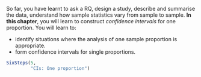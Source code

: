 ::: {.objectivesBox .objectives data-latex="{iconmonstr-target-4-240.png}"}
So far, you have learnt to ask a RQ, design a study, describe and summarise the data, understand how sample statistics vary from sample to sample.
**In this chapter**, you will learn to construct *confidence intervals* for one proportion.
You will learn to:

* identify situations where the analysis of one sample proportion is appropriate.
* form confidence intervals for single proportions.
:::



```r
SixSteps(5, 
         "CIs: One proportion")
```